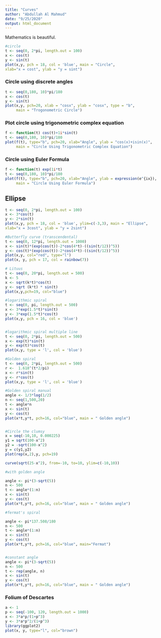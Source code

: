 ```yaml
---
title: "Curves"
author: "Abdullah Al Mahmud"
date: "9/25/2020"
output: html_document
---
```


Mathematics is beautiful. 

```r
#circle
t <- seq(0, 2*pi, length.out = 100)
x <- cos(t)
y <- sin(t)
plot(x,y, pch = 18, col = 'blue', main = "Circle",
xlab="x = cost", ylab = "y = sint")
```

### Circle using discrete angles

```r
t <- seq(0,180, 10)*pi/180
x <- cos(t)
y <- sin(t)
plot(x,y, pch=20, xlab = "cosx", ylab = "cosx", type = "b",
     main = "Trogonometric Circle")
```

### Plot circle using trigonometric complex equation

```r
f <- function(t) cos(t)+1i*sin(t)
t <- seq(0,180, 10)*pi/180
plot(f(t), type="b", pch=20, xlab="Angle", ylab = "cos(x)+isin(x)",
     main = "Circle Using Trigonometric Complex Equation")
```
### Circle using Euler Formula

```r
f <- function(t) exp(1i*t)
t <- seq(0,180, 10)*pi/180
plot(f(t), type="b", pch=20, xlab="Angle", ylab = expression(e^{ix}),
     main = "Circle Using Euler Formula")
```

## Ellipse
```r
t <- seq(0, 2*pi, length.out = 100)
x <- 3*cos(t)
y <- 2*sin(t)
plot(x,y, pch = 18, col = 'blue', ylim=c(-3,3), main = "Ellipse",
xlab="x = 3cost", ylab = "y = 2sint")

#Butterfly curve (transcendental)
t <- seq(0, 12*pi, length.out = 1000)
x <- sin(t)*(exp(cos(t))-2*cos(4*t)-((sin(t/12))^5))
y <- cos(t)*(exp(cos(t))-2*cos(4*t)-((sin(t/12))^5))
plot(x,y, col="red", type="l")
plot(x, y, pch = 17, col = rainbow(7))

# Lituus
t <- seq(0, 20*pi, length.out = 500)
k <- 5
x <- sqrt(k*t)*cos(t)
y <- sqrt (k*t) * sin(t)
plot(x,y,pch=19, col="blue")

#logarithmic spiral
t <- seq(0, pi, length.out = 500)
x <- 3*exp(1.5*t)*sin(t)
y <- 3*exp(1.5*t)*cos(t)
plot(x,y, pch = 16, col = 'blue')


#logarithmic spiral multiple line
t <- seq(0, 2*pi, length.out = 500)
x <- exp(t)*sin(t)
y <- exp(t)*cos(t)
plot(x,y, type = 'l', col = 'blue')

#Golden spiral
t <- seq(0, 2*pi, length.out = 500)
r <-  1.618^(t*2/pi)
x <- r*sin(t)
y <- r*cos(t)
plot(x,y, type = 'l', col = 'blue')

#Golden spiral manual
angle <- 1/3*log(1/2)
n <- seq(1,500,20)
t <- angle*n
x <- sin(t)
y <- cos(t)
plot(x*t,y*t, pch=16, col="blue", main = " Golden angle")


#Circle the clumsy
x = seq(-10,10, 0.000225) 
y1 = sqrt(100-x^2)
y2 = -sqrt(100-x^2)
y = c(y1,y2)
plot(rep(x,2),y, pch=19)

curve(sqrt(25-x^2), from=-10, to=10, ylim=c(-10,10))

#with golden angle

angle <- pi*(3-sqrt(5))
n <- 500
t <- angle*(1:n)
x <- sin(t)
y <- cos(t)
plot(x*t,y*t, pch=16, col="blue", main = " Golden angle")

#fermat's spiral

angle <- pi*137.508/180
n <- 500
t <- angle*(1:n)
x <- sin(t)
y <- cos(t)
plot(x*t,y*t, pch=16, col="blue", main="Fermat")


#constant angle
angle <- pi*(3-sqrt(5))
n <- 500
t <- rep(angle, n)
x <- sin(t)
y <- cos(t)
plot(x*t,y*t, pch=16, col="blue", main = " Golden angle")

```

### Folium of Descartes

```r
a <- 1
p <- seq(-100, 120, length.out = 1000)
x <- 3*a*p/(1+p^3)
y <- 3*a*p^2/(1+p^3)
library(ggplot2)
plot(x, y, type="l", col="brown")
```